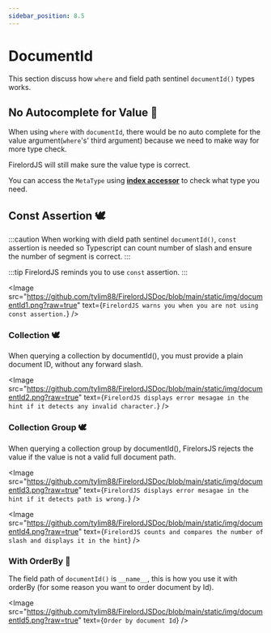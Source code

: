 ```yaml
---
sidebar_position: 8.5
---
```


# DocumentId

This section discuss how `where` and field path sentinel `documentId()` types works.


## No Autocomplete for Value 🐧

When using `where` with `documentId`, there would be no auto complete for the value argument(`where`'s' third argument) because we need to make way for more type check.

FirelordJS will still make sure the value type is correct.

You can access the `MetaType` using **[index accessor](../guides/children_and_metatype#index-accessor-%EF%B8%8F)** to check what type you need.

## Const Assertion 🕊️

:::caution
When working with dield path sentinel `documentId()`, `const` assertion is needed so Typescript can count number of slash and ensure the number of segment is correct.
:::

:::tip
FirelordJS reminds you to use `const` assertion.
:::

<Image
	src="https://github.com/tylim88/FirelordJSDoc/blob/main/static/img/documentId1.png?raw=true"
	text={`FirelordJS warns you when you are not using const assertion.`}
/>

### Collection 🕊️

When querying a collection by documentId(), you must provide a plain document ID, without any forward slash.

<Image
	src="https://github.com/tylim88/FirelordJSDoc/blob/main/static/img/documentId2.png?raw=true"
	text={`FirelordJS displays error mesagae in the hint if it detects any invalid character.`}
/>

### Collection Group 🕊️

When querying a collection group by documentId(), FirelorsJS rejects the value if the value is not a valid full document path.

<Image
	src="https://github.com/tylim88/FirelordJSDoc/blob/main/static/img/documentId3.png?raw=true"
	text={`FirelordJS displays error mesagae in the hint if it detects path is wrong.`}
/>

<Image
	src="https://github.com/tylim88/FirelordJSDoc/blob/main/static/img/documentId4.png?raw=true"
	text={`FirelordJS counts and compares the number of slash and displays it in the hint`}
/>

### With OrderBy 🦜

The field path of `documentId()` is `__name__`, this is how you use it with orderBy (for some reason you want to order document by Id).

<Image
	src="https://github.com/tylim88/FirelordJSDoc/blob/main/static/img/documentId5.png?raw=true"
	text={`Order by document Id`}
/>
